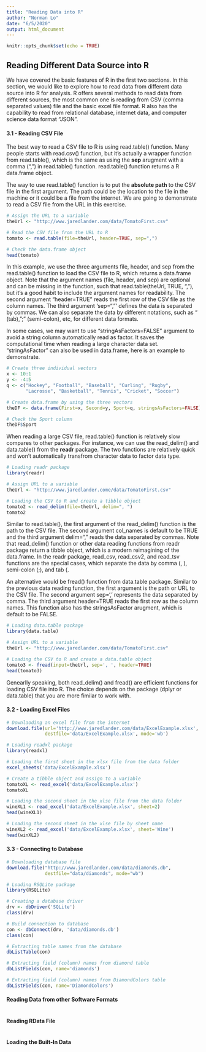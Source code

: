 ```yaml
---
title: "Reading Data into R"
author: "Norman Lo"
date: "6/5/2020"
output: html_document
---
```


```r
knitr::opts_chunk$set(echo = TRUE)
```

## Reading Different Data Source into R

We have covered the basic features of R in the first two sections. In this section, we would like to explore how to read data from different data source into R for analysis. R offers several methods to read data from different sources, the most common one is reading from CSV (comma separated values) file and the basic excel file format. R also has the capability to read from relational database, internet data, and computer science data format "JSON". 

#### 3.1 - Reading CSV File

The best way to read a CSV file to R is using read.table() function. Many people starts with read.csv() function, but it's actually a wrapper function from read.table(), which is the same as using the **sep** arugment with a comma (",") in read.table() function. read.table() function returns a R data.frame object. 

The way to use read.table() function is to put the **absolute path** to the CSV file in the first argument. The path could be the location to the file in the machine or it could be a file from the internet. We are going to demonstrate to read a CSV file from the URL in this exercise.

``` r
# Assign the URL to a variable
theUrl <- "http://www.jaredlander.com/data/TomatoFirst.csv"

# Read the CSV file from the URL to R
tomato <- read.table(file=theUrl, header=TRUE, sep=",")

# Check the data.frame object
head(tomato)
```

In this example, we use the three arguments file, header, and sep from the read.table() function to load the CSV file to R, which returns a data.frame object. Note that the argument names (file, header, and sep) are optional and can be missing in the function, such that read.table(theUrl, TRUE, ","), but it's a good habit to include the argument names for readability. The second argument "header=TRUE" reads the first row of the CSV file as the column names. The third argument 'sep=","' defines the data is separated by commas. We can also separate the data by different notations, such as "\t" (tab), ";" (semi-colon), etc, for different data formats.

In some cases, we may want to use "stringAsFactors=FALSE" argument to avoid a string column automatically read as factor. It saves the computational time when reading a large character data set. "stringAsFactor" can also be used in data.frame, here is an example to demonstrate.

``` r
# Create three individual vectors
x <- 10:1
y <- -4:5
q <- c("Hockey", "Football", "Baseball", "Curling", "Rugby",
       "Lacrosse", "Basketball", "Tennis", "Cricket", "Soccer")

# Create data.frame by using the three vectors
theDF <- data.frame(First=x, Second=y, Sport=q, stringsAsFactors=FALSE)

# Check the Sport column
theDF$Sport
```

When reading a large CSV file, read.table() function is relatively slow compares to other packages. For instance, we can use the read_delim() and data.table() from the **readr** package. The two functions are relatively quick and won't automatically transfrom character data to factor data type. 

``` r
# Loading readr package
library(readr)

# Assign URL to a variable
theUrl <- "http://www.jaredlander.come/data/TomatoFirst.csv"

# Loading the CSV to R and create a tibble object
tomato2 <- read_delim(file=theUrl, delim=", ")
tomato2
```

Similar to read.table(), the first argument of the read_delim() function is the path to the CSV file. The second argument col_names is default to be TRUE and the third argument delim=", " reads the data separated by commas. Note that read_delim() function or other data reading functions from readr package return a tibble object, which is a modern reimagining of the data.frame. In the readr package, read_csv, read_csv2, and read_tsv functions are the special cases, which separate the data by comma (, ), semi-colon (;), and tab (\t).

An alternative would be fread() function from data.table package. Similar to the previous data reading function, the first argument is the path or URL to the CSV file. The second argument sep=', ' represents the data separated by comma. The third argument header=TRUE reads the first row as the column names. This function also has the stringsAsFactor arugment, which is default to be FALSE.

``` r
# Loading data.table package
library(data.table)

# Assign URL to a variable
theUrl <- "http://www.jaredlander.com/data/TomatoFirst.csv"

# Loading the CSV to R and create a data.table object
tomato3 <- fread(input=theUrl, sep=', ', header=TRUE)
head(tomato3)
```

Genearlly speaking, both read_delim() and fread() are efficient functions for loading CSV file into R. The choice depends on the package (dplyr or data.table) that you are more fimilar to work with. 

#### 3.2 - Loading Excel Files


``` r
# Downlaoding an excel file from the internet
download.file(url='http://www.jaredlander.com/data/ExcelExample.xlsx',
              destfile='data/ExcelExample.xlsx', mode='wb')

# Loading readxl package
library(readxl)

# Loading the first sheet in the xlsx file from the data folder
excel_sheets('data/ExcelExample.xlsx')

# Create a tibble object and assign to a variable
tomatoXL <- read_excel('data/ExcelExample.xlsx')
tomatoXL
```



``` r
# Loading the second sheet in the xlse file from the data folder
wineXL1 <- read_excel('data/ExcelExample.xlsx', sheet=2)
head(wineXL1)

# Loading the second sheet in the xlse file by sheet name
wineXL2 <- read_excel('data/ExcelExample.xlsx', sheet='Wine')
head(winXL2)
```




#### 3.3 - Connecting to Database



``` r
# Downloading database file
download.file("http://www.jaredlander.com/data/diamonds.db",
              destfile="data/diamonds", mode="wb")

# Loading RSQLite package
library(RSQLite)

# Creating a database driver
drv <- dbDriver('SQLite')
class(drv)

# Build connection to database
con <- dbConnect(drv, 'data/diamonds.db')
class(con)

# Extracting table names from the database
dbListTable(con)

# Extracting field (column) names from diamond table
dbListFields(con, name='diamonds')

# Extracting field (column) names from DiamondColors table
dbListFields(con, name='DiamondColors')
```








#### Reading Data from other Software Formats

``` r


```


#### Reading RData File

``` r

```


#### Loading the Built-In Data

``` r

```
